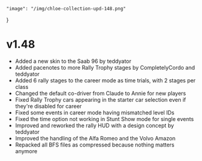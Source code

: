     "image": "/img/chloe-collection-upd-148.png"
}

# v1.48

- Added a new skin to the Saab 96 by teddyator 
- Added pacenotes to more Rally Trophy stages by CompletelyCordo and teddyator 
- Added 6 rally stages to the career mode as time trials, with 2 stages per class
- Changed the default co-driver from Claude to Annie for new players
- Fixed Rally Trophy cars appearing in the starter car selection even if they're disabled for career
- Fixed some events in career mode having mismatched level IDs
- Fixed the time option not working in Stunt Show mode for single events
- Improved and reworked the rally HUD with a design concept by teddyator 
- Improved the handling of the Alfa Romeo and the Volvo Amazon
- Repacked all BFS files as compressed because nothing matters anymore